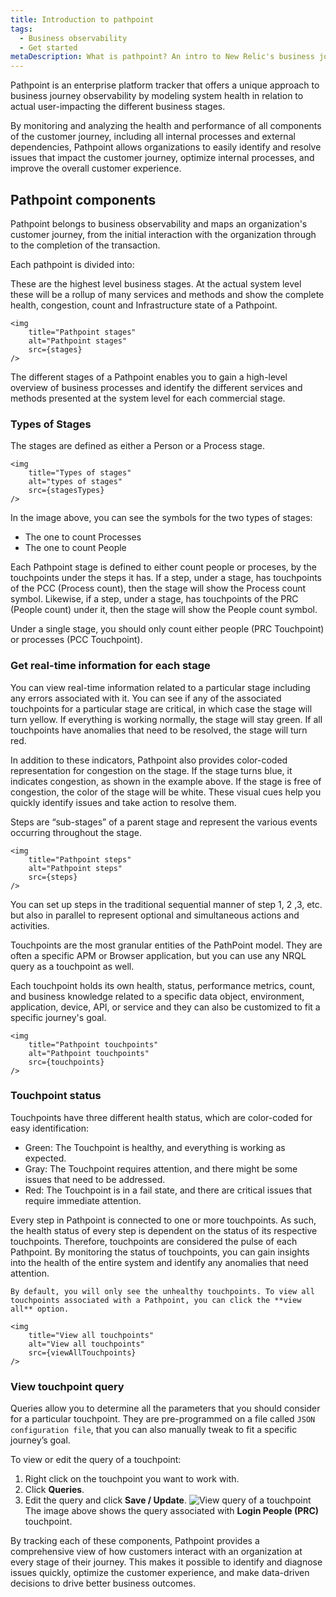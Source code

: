 ```yaml
---
title: Introduction to pathpoint
tags:
  - Business observability
  - Get started
metaDescription: What is pathpoint? An intro to New Relic's business journey observability.
---
```








Pathpoint is an enterprise platform tracker that offers a unique approach to business journey observability by modeling system health in relation to actual user-impacting the different business stages. 

By monitoring and analyzing the health and performance of all components of the customer journey, including all internal processes and external dependencies, Pathpoint allows organizations to easily identify and resolve issues that impact the customer journey, optimize internal processes, and improve the overall customer experience. 

## Pathpoint components

Pathpoint belongs to business observability and maps an organization's customer journey, from the initial interaction with the organization through to the completion of the transaction. 

Each pathpoint is divided into:


<CollapserGroup>

<Collapser id="pathpoint-stages" title="Stages"> 

These are the highest level business stages. At the actual system level these will be a rollup of many services and methods and show the complete health, congestion, count and Infrastructure state of a Pathpoint.

    <img
        title="Pathpoint stages"
        alt="Pathpoint stages"
        src={stages}
    />

The different stages of a Pathpoint enables you to gain a high-level overview of business processes and identify the different services and methods presented at the system level for each commercial stage.

### Types of Stages 
    
The stages are defined as either a Person or a Process stage. 

    <img
        title="Types of stages"
        alt="types of stages"
        src={stagesTypes}
    />

In the image above, you can see the symbols for the two types of stages:
- The one to count Processes  
- The one to count People

Each Pathpoint stage is defined to either count people or proceses, by the touchpoints under the steps it has. If a step, under a stage, has touchpoints of the PCC (Process count), then the stage will show the Process count symbol. Likewise, if a step, under a stage, has touchpoints of the PRC (People count) under it, then the stage will show the People count symbol.

<Callout variant="important">

Under a single stage, you should only count either people (PRC Touchpoint) or processes (PCC Touchpoint).

</Callout>
    
### Get real-time information for each stage

You can view real-time information related to a particular stage including any errors associated with it. You can see if any of the associated touchpoints for a particular stage are critical, in which case the stage will turn yellow. If everything is working normally, the stage will stay green. If all touchpoints have anomalies that need to be resolved, the stage will turn red.
    
In addition to these indicators, Pathpoint also provides color-coded representation for congestion on the stage. If the stage turns blue, it indicates congestion, as shown in the example above. If the stage is free of congestion, the color of the stage will be white. These visual cues help you quickly identify issues and take action to resolve them.

</Collapser>
<Collapser id="pathpoint-steps" title="Steps"> 

Steps are “sub-stages” of a parent stage and represent the various events occurring throughout the stage.

    <img
        title="Pathpoint steps"
        alt="Pathpoint steps"
        src={steps}
    />

You can set up steps in the traditional sequential manner of step 1, 2 ,3, etc. but also in parallel to represent optional and simultaneous actions and activities.

</Collapser>
<Collapser id="pathpoint-touchpoints" title="Touchpoints">

Touchpoints are the most granular entities of the PathPoint model. They are often a specific APM or Browser application, but you can use any NRQL query as a touchpoint as well.

Each touchpoint holds its own health, status, performance metrics, count, and business knowledge related to a specific data object, environment, application, device, API, or service and they can also be customized to fit a specific journey's goal.

    <img
        title="Pathpoint touchpoints"
        alt="Pathpoint touchpoints"
        src={touchpoints}
    />

### Touchpoint status

Touchpoints have three different health status, which are color-coded for easy identification:
- Green: The Touchpoint is healthy, and everything is working as expected.
- Gray: The Touchpoint requires attention, and there might be some issues that need to be addressed.
- Red: The Touchpoint is in a fail state, and there are critical issues that require immediate attention.

Every step in Pathpoint is connected to one or more touchpoints. As such, the health status of every step is dependent on the status of its respective touchpoints. Therefore, touchpoints are considered the pulse of each Pathpoint. By monitoring the status of touchpoints, you can gain insights into the health of the entire system and identify any anomalies that need attention.

<Callout variant="tip">

    By default, you will only see the unhealthy touchpoints. To view all touchpoints associated with a Pathpoint, you can click the **view all** option.

    <img
        title="View all touchpoints"
        alt="View all touchpoints"
        src={viewAllTouchpoints}
    />

</Callout>

### View touchpoint query
  
Queries allow you to determine all the parameters that you should consider for a particular touchpoint. They are pre-programmed on a file called `JSON configuration file`, that you can also manually tweak to fit a specific journey’s goal.
  
To view or edit the query of a touchpoint: 
1. Right click on the touchpoint you want to work with.
2. Click **Queries**.
3. Edit the query and click **Save / Update**.
    <img
        title="View query of a touchpoint"
        alt="View query of a touchpoint"
        src={viewQuery}
    />
The image above shows the query associated with **Login People (PRC)** touchpoint.

</Collapser>
  
</CollapserGroup>

By tracking each of these components, Pathpoint provides a comprehensive view of how customers interact with an organization at every stage of their journey. This makes it possible to identify and diagnose issues quickly, optimize the customer experience, and make data-driven decisions to drive better business outcomes.
